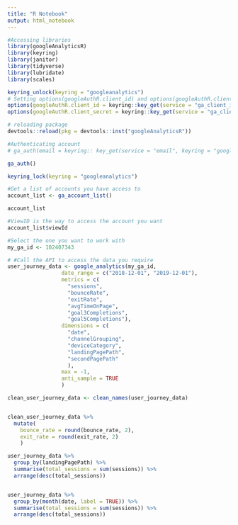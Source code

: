 ```yaml
---
title: "R Notebook"
output: html_notebook
---
```

```r
#Accessing libraries
library(googleAnalyticsR)
library(keyring)
library(janitor)
library(tidyverse)
library(lubridate)
library(scales)
```

```r

keyring_unlock(keyring = "googleanalytics")
# Setting options(googleAuthR.client_id) and options(googleAuthR.client_secret) to activate API call
options(googleAuthR.client_id = keyring::key_get(service = "ga_client_id", keyring = "googleanalytics"))
options(googleAuthR.client_secret = keyring::key_get(service = "ga_client_secret", keyring = "googleanalytics"))

# reloading package
devtools::reload(pkg = devtools::inst("googleAnalyticsR"))

#Authenticating account
# ga_auth(email = keyring:: key_get(service = "email", keyring = "googleanalytics"))

ga_auth()

keyring_lock(keyring = "googleanalytics")
```

```r

#Get a list of accounts you have access to
account_list <- ga_account_list()

account_list

#ViewID is the way to access the account you want
account_list$viewId

#Select the one you want to work with
my_ga_id <- 102407343

# #Call the API to access the data you require
user_journey_data <- google_analytics(my_ga_id,
                 date_range = c("2018-12-01", "2019-12-01"),
                 metrics = c(
                   "sessions", 
                   "bounceRate", 
                   "exitRate", 
                   "avgTimeOnPage", 
                   "goal3Completions", 
                   "goal5Completions"),
                 dimensions = c(
                   "date",
                   "channelGrouping", 
                   "deviceCategory", 
                   "landingPagePath", 
                   "secondPagePath"
                   ),
                 max = -1,
                 anti_sample = TRUE
                 )
```


```r
clean_user_journey_data <- clean_names(user_journey_data) 


clean_user_journey_data %>%
  mutate(
    bounce_rate = round(bounce_rate, 2),
    exit_rate = round(exit_rate, 2)
    )
```

```r
user_journey_data %>%
  group_by(landingPagePath) %>%
  summarise(total_sessions = sum(sessions)) %>%
  arrange(desc(total_sessions))


user_journey_data %>%
  group_by(month(date, label = TRUE)) %>%
  summarise(total_sessions = sum(sessions)) %>%
  arrange(desc(total_sessions))


```



